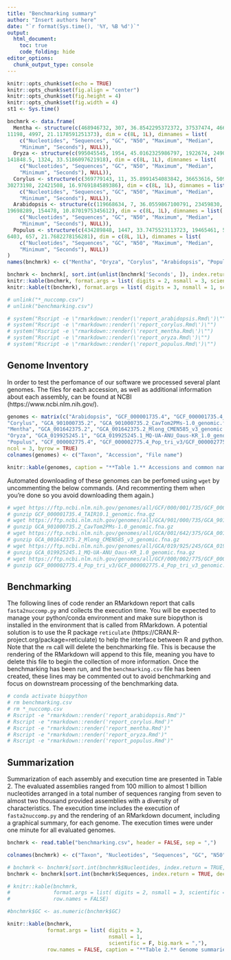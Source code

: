 ```yaml
---
title: "Benchmarking summary"
author: "Insert authors here"
date: "`r format(Sys.time(), '%Y, %B %d')`"
output:
  html_document:
    toc: true
    code_folding: hide
editor_options: 
  chunk_output_type: console
---
```



```r
knitr::opts_chunk$set(echo = TRUE)
knitr::opts_chunk$set(fig.align = "center")
knitr::opts_chunk$set(fig.height = 4)
knitr::opts_chunk$set(fig.width = 4)
st1 <- Sys.time()
```



```r
bnchmrk <- data.frame( 
  Mentha <- structure(c(468946732, 307, 36.8542295372372, 37537474, 46699537, 
11198, 4997, 21.1178591251373), dim = c(8L, 1L), dimnames = list(
    c("Nucleotides", "Sequences", "GC", "N50", "Maximum", "Median", 
    "Minimum", "Seconds"), NULL)),
  Oryza <- structure(c(995045545, 1954, 45.0162325986797, 1922674, 24906701, 
141848.5, 1324, 33.5186097621918), dim = c(8L, 1L), dimnames = list(
    c("Nucleotides", "Sequences", "GC", "N50", "Maximum", "Median", 
    "Minimum", "Seconds"), NULL)),
  Corylus <- structure(c(369779143, 11, 35.8991454083842, 36653616, 50950907, 
30273198, 22421508, 16.9769184589386), dim = c(8L, 1L), dimnames = list(
    c("Nucleotides", "Sequences", "GC", "N50", "Maximum", "Median", 
    "Minimum", "Seconds"), NULL)),
  Arabidopsis <- structure(c(119668634, 7, 36.0559867100791, 23459830, 30427671, 
19698289, 154478, 10.8701975345612), dim = c(8L, 1L), dimnames = list(
    c("Nucleotides", "Sequences", "GC", "N50", "Maximum", "Median", 
    "Minimum", "Seconds"), NULL)),
  Populus <- structure(c(434289848, 1447, 33.7475523113723, 19465461, 50495391, 
6403, 657, 21.7682278156281), dim = c(8L, 1L), dimnames = list(
    c("Nucleotides", "Sequences", "GC", "N50", "Maximum", "Median", 
    "Minimum", "Seconds"), NULL))
)
names(bnchmrk) <- c("Mentha", "Oryza", "Corylus", "Arabidopsis", "Populus")
```


```r
bnchmrk <- bnchmrk[, sort.int(unlist(bnchmrk['Seconds', ]), index.return = TRUE, decreasing = TRUE)$ix]
knitr::kable(bnchmrk, format.args = list( digits = 2, nsmall = 3, scientific = F, big.mark = ","))
knitr::kable(t(bnchmrk), format.args = list( digits = 3, nsmall = 1, scientific = F, big.mark = "," ))
```




```r
# unlink("*_nuccomp.csv")
# unlink("benchmarking.csv")
```

```r
# system("Rscript -e \"rmarkdown::render(\'report_arabidopsis.Rmd\')\"")
# system("Rscript -e \"rmarkdown::render(\'report_corylus.Rmd\')\"")
# system("Rscript -e \"rmarkdown::render(\'report_mentha.Rmd\')\"")
# system("Rscript -e \"rmarkdown::render(\'report_oryza.Rmd\')\"")
# system("Rscript -e \"rmarkdown::render(\'report_populus.Rmd\')\"")
```


## Genome Inventory


In order to test the perfomance of our software we processed several plant genomes.
The files for each accession, as well as additional information about each assembly, can be found at NCBI (https://www.ncbi.nlm.nih.gov/).


```r
genomes <- matrix(c("Arabidopsis", "GCF_000001735.4", "GCF_000001735.4_TAIR10.1_genomic.fna.gz",
"Corylus", "GCA_901000735.2", "GCA_901000735.2_CavTom2PMs-1.0_genomic.fna.gz",
"Mentha", "GCA_001642375.2", "GCA_001642375.2_Mlong_CMEN585_v3_genomic.fna.gz",
"Oryza", "GCA_019925245.1", "GCA_019925245.1_MQ-UA-ANU_Oaus-KR_1.0_genomic.fna.gz",
"Populus", "GCF_000002775.4", "GCF_000002775.4_Pop_tri_v3/GCF_000002775.4_Pop_tri_v3_genomic.fna.gz"), 
ncol = 3, byrow = TRUE)
colnames(genomes) <- c("Taxon", "Accession", "File name")

knitr::kable(genomes, caption = "**Table 1.** Accessions and common names for genomes used for benchmarking.")
```


Automated downloading of these genomes can be perfomed using `wget` by uncommenting the below commands.
(And recommenting them when you're done so you avoid downloading them again.)


```bash
# wget https://ftp.ncbi.nlm.nih.gov/genomes/all/GCF/000/001/735/GCF_000001735.4_TAIR10.1/GCF_000001735.4_TAIR10.1_genomic.fna.gz
# gunzip GCF_000001735.4_TAIR10.1_genomic.fna.gz
# wget https://ftp.ncbi.nlm.nih.gov/genomes/all/GCA/901/000/735/GCA_901000735.2_CavTom2PMs-1.0/GCA_901000735.2_CavTom2PMs-1.0_genomic.fna.gz
# gunzip GCA_901000735.2_CavTom2PMs-1.0_genomic.fna.gz
# wget https://ftp.ncbi.nlm.nih.gov/genomes/all/GCA/001/642/375/GCA_001642375.2_Mlong_CMEN585_v3/GCA_001642375.2_Mlong_CMEN585_v3_genomic.fna.gz
# gunzip GCA_001642375.2_Mlong_CMEN585_v3_genomic.fna.gz
# wget https://ftp.ncbi.nlm.nih.gov/genomes/all/GCA/019/925/245/GCA_019925245.1_MQ-UA-ANU_Oaus-KR_1.0/GCA_019925245.1_MQ-UA-ANU_Oaus-KR_1.0_genomic.fna.gz
# gunzip GCA_019925245.1_MQ-UA-ANU_Oaus-KR_1.0_genomic.fna.gz
# wget https://ftp.ncbi.nlm.nih.gov/genomes/all/GCF/000/002/775/GCF_000002775.4_Pop_tri_v3/GCF_000002775.4_Pop_tri_v3_genomic.fna.gz
# gunzip GCF_000002775.4_Pop_tri_v3/GCF_000002775.4_Pop_tri_v3_genomic.fna.gz
```


## Benchmarking


The following lines of code render an RMarkdown report that calls `fasta2nuccomp.py` and collects the execution time.
You will be expected to manage your python/conda environment and make sure biopython is installed in the environment that is called from RMarkdown.
A potential solution is to use the R package `reticulate` (https://CRAN.R-project.org/package=reticulate) to help the interface between R and python.
Note that the `rm` call will delete the benchmarking file.
This is because the rendering of the RMarkdown will append to this file, meaning you have to delete this file to begin the collection of more information.
Once the benchmarking has been run, and the `benchmarking.csv` file has been created, these lines may be commented out to avoid benchmarking and focus on downstream processing of the benchmarking data.


```bash
# conda activate biopython
# rm benchmarking.csv
# rm *_nuccomp.csv
# Rscript -e "rmarkdown::render('report_arabidopsis.Rmd')"
# Rscript -e "rmarkdown::render('report_corylus.Rmd')"
# Rscript -e "rmarkdown::render('report_mentha.Rmd')"
# Rscript -e "rmarkdown::render('report_oryza.Rmd')"
# Rscript -e "rmarkdown::render('report_populus.Rmd')"
```


## Summarization


Summarization of each assembly and execution time are presented in Table 2.
The evaluated assemblies ranged from 100 million to almost 1 billion nucleotides arranged in a total number of sequences ranging from seven to almost two thousand provided assemblies with a diversity of characteristics.
The execution time includes the execution of `fasta2nuccomp.py` and the rendering of an RMarkdown document, including a graphical summary, for each genome.
The execution times were under one minute for all evaluated genomes.


```r
bnchmrk <- read.table("benchmarking.csv", header = FALSE, sep = ",")

colnames(bnchmrk) <- c("Taxon", "Nucleotides", "Sequences", "GC", "N50", "Maximum", "Median", "Minimum", "Seconds")

# bnchmrk <- bnchmrk[sort.int(bnchmrk$Nucleotides, index.return = TRUE, decreasing = TRUE)$ix, ]
bnchmrk <- bnchmrk[sort.int(bnchmrk$Sequences, index.return = TRUE, decreasing = TRUE)$ix, ]

# knitr::kable(bnchmrk, 
#              format.args = list( digits = 2, nsmall = 3, scientific = F, big.mark = ","),
#              row.names = FALSE)

#bnchmrk$GC <- as.numeric(bnchmrk$GC)

knitr::kable(bnchmrk, 
             format.args = list( digits = 3, 
                                 nsmall = 1, 
                                 scientific = F, big.mark = ","),
             row.names = FALSE, caption = "**Table 2.** Genome summaries produced by fasta2nuccomp.py and execution time. ")

```



